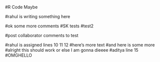 #R Code Maybe

#rahul is writing something here 

#ok some more comments
#SK tests 
#test2

#post collaborator comments to test 


#rahul is assigned lines 10 11 12
#here's more text
#and here is some more
#alright this should work or else I am gonna dieeee
#aditya line 15
#OMGHELLO

